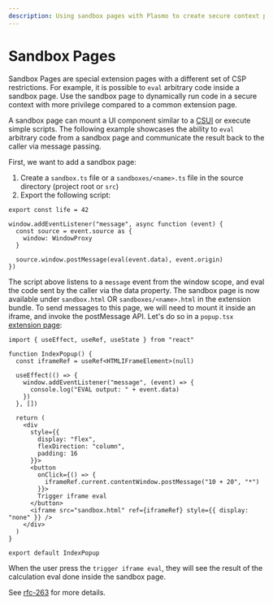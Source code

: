 ```yaml
---
description: Using sandbox pages with Plasmo to create secure context pages for extension.
---
```


# Sandbox Pages

Sandbox Pages are special extension pages with a different set of CSP restrictions. For example, it is possible to `eval` arbitrary code inside a sandbox page. Use the sandbox page to dynamically run code in a secure context with more privilege compared to a common extension page.

A sandbox page can mount a UI component similar to a [CSUI](./content-scripts-ui) or execute simple scripts. The following example showcases the ability to `eval` arbitrary code from a sandbox page and communicate the result back to the caller via message passing.

First, we want to add a sandbox page:

1. Create a `sandbox.ts` file or a `sandboxes/<name>.ts` file in the source directory (project root or `src`)
1. Export the following script:

```tsx
export const life = 42

window.addEventListener("message", async function (event) {
  const source = event.source as {
    window: WindowProxy
  }

  source.window.postMessage(eval(event.data), event.origin)
})
```

The script above listens to a `message` event from the window scope, and eval the code sent by the caller via the data property. The sandbox page is now available under `sandbox.html` OR `sandboxes/<name>.html` in the extension bundle. To send messages to this page, we will need to mount it inside an iframe, and invoke the postMessage API. Let's do so in a `popup.tsx` [extension page](./):

```tsx
import { useEffect, useRef, useState } from "react"

function IndexPopup() {
  const iframeRef = useRef<HTMLIFrameElement>(null)

  useEffect(() => {
    window.addEventListener("message", (event) => {
      console.log("EVAL output: " + event.data)
    })
  }, [])

  return (
    <div
      style={{
        display: "flex",
        flexDirection: "column",
        padding: 16
      }}>
      <button
        onClick={() => {
          iframeRef.current.contentWindow.postMessage("10 + 20", "*")
        }}>
        Trigger iframe eval
      </button>
      <iframe src="sandbox.html" ref={iframeRef} style={{ display: "none" }} />
    </div>
  )
}

export default IndexPopup
```

When the user press the `trigger iframe eval`, they will see the result of the calculation eval done inside the sandbox page.

See [rfc-263](https://github.com/PlasmoHQ/plasmo-test/blob/main/rfc/rfc-263-sandbox-pages) for more details.
